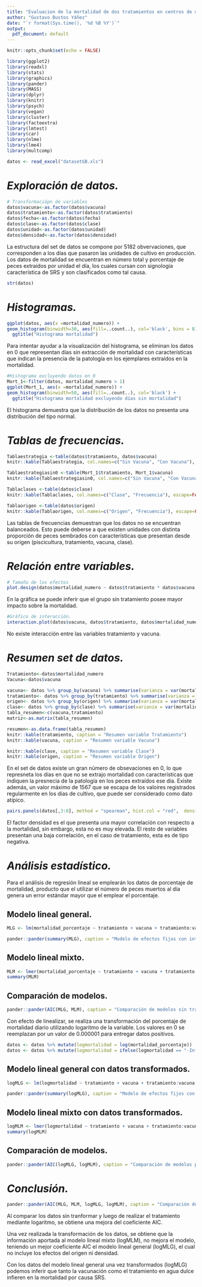 ```yaml
---
title: "Evaluacion de la mortalidad de dos tratamientos en centros de mar y su interacción."
author: "Gustavo Bustos Yáñez"
date: "`r format(Sys.time(), '%d %B %Y')`"
output:
  pdf_document: default
---
```


```r
knitr::opts_chunk$set(echo = FALSE)
```






```r
library(ggplot2)
library(readxl)
library(stats)
library(graphics)
library(pander)
library(MASS)
library(dplyr)
library(knitr)
library(psych)
library(vegan)
library(cluster)
library(factoextra)
library(lmtest)
library(car)
library(nlme)
library(lme4)
library(multcomp)
```

```r
datos <- read_excel("datasetGB.xls")
```

# _Exploración de datos._

```r
# Transformaciópn de variables
datos$vacuna<-as.factor(datos$vacuna)
datos$tratamiento<-as.factor(datos$tratamiento)
datos$fecha<-as.factor(datos$fecha)
datos$clase<-as.factor(datos$clase)
datos$unidad<-as.factor(datos$unidad)
datos$densidad<-as.factor(datos$densidad)
```

La estructura del set de datos se compone por 5182 obvervaciones, que corresponden a los días que pasaron las unidades de cultivo en producción.
Los datos de mortalidad se encuentran en número total y porcentaje de peces extraídos por unidad el día, los cuales cursan con signología característica de SRS y son clasificados como tal causa.


```r
str(datos)
```


# _Histogramas._

```r
ggplot(datos, aes(x =mortalidad_numero)) +
geom_histogram(binwidth=30, aes(fill=..count..), col='black', bins = 8) + #bins ajusta el número de clases
  ggtitle("Histograma mortalidad") 
```


Para intentar ayudar a la visualización del histograma, se eliminan los datos en 0 que representan días sin extracción de mortalidad con características que indican la presencia de la patología en los ejemplares extraídos en la mortalidad.




```r
#Histograma excluyendo datos en 0
Mort_1<-filter(datos, mortalidad_numero > 1)
ggplot(Mort_1, aes(x =mortalidad_numero)) +
geom_histogram(binwidth=50, aes(fill=..count..), col='black') +
  ggtitle("Histograma mortalidad excluyendo días sin mortalidad")
```


El histograma demuestra que la distribución de los datos no presenta una distribución del tipo normal.

# _Tablas de frecuencias._


```r
Tablaestrategia <-table(datos$tratamiento, datos$vacuna)
knitr::kable(Tablaestrategia, col.names=c("Sin Vacuna", "Con Vacuna"), escape=FALSE, caption = "\\ Frecuencias variables Tratamiento y Vacuna.")
```



```r
Tablaestrategiasin0 <-table(Mort_1$tratamiento, Mort_1$vacuna)
knitr::kable(Tablaestrategiasin0, col.names=c("Sin Vacuna", "Con Vacuna"), escape=FALSE, caption = "Frecuencias variables Tratamiento y Vacuna en días con mortalidad.")
```

```r
Tablaclases <-table(datos$clase)
knitr::kable(Tablaclases, col.names=c("Clase", "Frecuencia"), escape=FALSE, caption = "\\ Frecuencia de datos según clase.")
```

```r
Tablaorigen <-table(datos$origen)
knitr::kable(Tablaorigen, col.names=c("Origen", "Frecuencia"), escape=FALSE, caption = "\\ Frecuencia según el origen de los peces.")
```




Las tablas de frecuencias demuestran que los datos no se encuentran balanceados. Esto puede deberse a que existen unidades con distinta proporción de peces sembrados con características que presentan desde su origen (piscicultura, tratamiento, vacuna, clase).


# _Relación entre variables._


```r
# Tamaño de los efectos
plot.design(datos$mortalidad_numero ~ datos$tratamiento * datos$vacuna, xlab = "Factores", ylab="Mortalidad", col="darkgreen", main="Tamaño de los efectos") 
```

En la gráfica se puede inferir que el grupo sin tratamiento posee mayor impacto sobre la mortalidad.



```r
#Gráfico de interacción.
interaction.plot(datos$vacuna, datos$tratamiento, datos$mortalidad_numero, fun = mean, xlab = "Tratamiento", ylab = "Mortalidad", col=1:2, trace.label= "Vacuna", pch = c(15, 16), type = "b", main="Gráfico de interacción")
```

No existe interacción entre las variables tratamiento y vacuna.




# _Resumen set de datos._


```r
Tratamiento<-datos$mortalidad_numero
Vacuna<-datos$vacuna
```


```r
vacuna<- datos %>% group_by(vacuna) %>% summarise(varianza = var(mortalidad_numero), promedio = mean(mortalidad_numero), máximo = max(mortalidad_numero), mínimo = min(mortalidad_numero))
tratamiento<- datos %>% group_by(tratamiento) %>% summarise(varianza = var(mortalidad_numero), promedio = mean(mortalidad_numero), máximo = max(mortalidad_numero), mínimo = min(mortalidad_numero))
origen<- datos %>% group_by(origen) %>% summarise(varianza = var(mortalidad_numero), promedio = mean(mortalidad_numero), máximo = max(mortalidad_numero), mínimo = min(mortalidad_numero))
clase<- datos %>% group_by(clase) %>% summarise(varianza = var(mortalidad_numero), promedio = mean(mortalidad_numero), máximo = max(mortalidad_numero), mínimo = min(mortalidad_numero))
tabla_resumen<-c(vacuna,tratamiento)
matriz<-as.matrix(tabla_resumen)
```


```r
resumen<-as.data.frame(tabla_resumen)
knitr::kable(tratamiento, caption = "Resumen variable Tratamiento")
knitr::kable(vacuna, caption = "Resumen variable Vacuna")
```
\pagebreak
```r
knitr::kable(clase, caption = "Resumen variable Clase")
knitr::kable(origen, caption = "Resumen variable Origen")
```




En el set de datos existe un gran número de obsevaciones en 0, lo que represneta los días en que no se extrajo mortalidad con características que indiquen la presnecia de la patología en los peces extraídos ese día.
Existe además, un valor máximo de 1567 que se escapa de los valoires registrados regularmente en los días de cultivo, que puede ser considerado como dato atípico.








```r
pairs.panels(datos[,3:8], method = "spearman", hist.col = "red",  density = TRUE, font=2, main="Correlación entre variables")
```




El factor densidad es el que presenta una mayor correlación con respecto a la mortalidad, sin embargo, esta no es muy elevada. El resto de variables presentan una baja correlación, en el caso de tratamiento, esta es de tipo negativa.



# _Análisis estadístico._



Para el análisis de regresión lineal se emplearán los datos de porcentaje de mortalidad, producto que el utilizar el número de peces muertos al día genera un error estándar mayor que el emplear el porcentaje.




## Modelo lineal general.



```r
MLG <- lm(mortalidad_porcentaje ~ tratamiento + vacuna + tratamiento:vacuna, data = datos)

pander::pander(summary(MLG), caption = "Modelo de efectos fijos con interacción")
```


## Modelo lineal mixto.



```r
MLM <- lmer(mortalidad_porcentaje ~ tratamiento + vacuna + tratamiento:vacuna + (origen | densidad ), data = datos)
summary(MLM)
```


## Comparación de modelos.

```r
pander::pander(AIC(MLG, MLM), caption = "Comparación de modelos sin transformación")
```





Con efecto de linealizar, se realiza una transformación del porcentaje de mortalidad diario utilizando logaritmo de la variable. Los valores en 0 se reemplazan por un valor de 0.000001 para entregar datos positivos.





```r
datos <- datos %>% mutate(logmortalidad = log(mortalidad_porcentaje))
datos <- datos %>% mutate(logmortalidad = ifelse(logmortalidad == "-Inf",0.000001, logmortalidad))
```




## Modelo lineal general con datos transformados. 

```r
logMLG <- lm(logmortalidad ~ tratamiento + vacuna + tratamiento:vacuna, data = datos)

pander::pander(summary(logMLG), caption = "Modelo de efectos fijos con interacción posterior a la transformacion de la variable respuesta")
```





## Modelo lineal mixto con datos transformados.


```r
logMLM <- lmer(logmortalidad ~ tratamiento + vacuna + tratamiento:vacuna + (origen | densidad ), data = datos)
summary(logMLM)
```


## Comparación de modelos.



```r
pander::pander(AIC(logMLG, logMLM), caption = "Comparación de modelos posterior a la transformación")

```

# _Conclusión._

```r
pander::pander(AIC(MLG, MLM, logMLG, logMLM), caption = "Comparación de modelos previo y posterior a la transformación")
```

Al comparar los datos sin tranformar y luego de realizar el tratamiento mediante logaritmo, se obtiene una mejora del coeficiente AIC.

Una vez realizada la transformación de los datos, se obtiene que la información aportada al modelo lineal mixto (logMLM), no mejora el modelo, teniendo un mejor coeficiente AIC el modelo lineal general (logMLG), el cual no incluye los efectos del origen ni densidad.

Con los datos del modelo lineal general una vez transformados (logMLG) podemos inferir que tanto la vacunación como el tratamiento en agua dulce infieren en la mortalidad por causa SRS.












